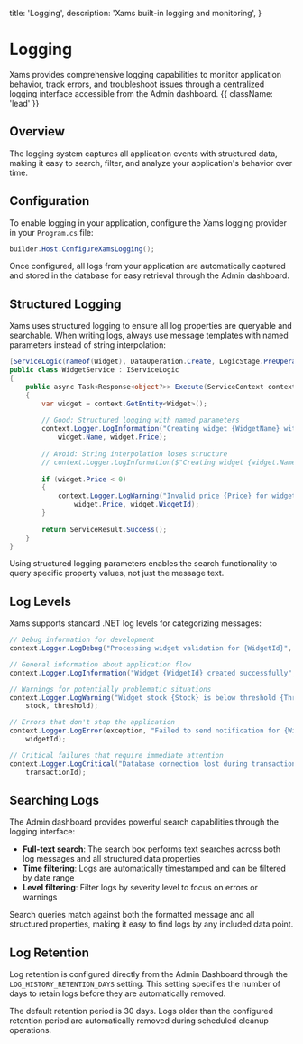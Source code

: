   title: 'Logging',
  description: 'Xams built-in logging and monitoring',
}

# Logging

Xams provides comprehensive logging capabilities to monitor application behavior, track errors, and troubleshoot issues through a centralized logging interface accessible from the Admin dashboard. {{ className: 'lead' }}

## Overview

The logging system captures all application events with structured data, making it easy to search, filter, and analyze your application's behavior over time.

<DocImage image={loggingAdmin} full={true} />

## Configuration

To enable logging in your application, configure the Xams logging provider in your `Program.cs` file:

```c# {{ title: 'Project/Program.cs' }}
builder.Host.ConfigureXamsLogging();
```

<Note>
  Once configured, all logs from your application are automatically captured and stored in the database for easy retrieval through the Admin dashboard.
</Note>

## Structured Logging

Xams uses structured logging to ensure all log properties are queryable and searchable. When writing logs, always use message templates with named parameters instead of string interpolation:

```c# {{ title: 'Project/Services/WidgetService.cs' }}
[ServiceLogic(nameof(Widget), DataOperation.Create, LogicStage.PreOperation)]
public class WidgetService : IServiceLogic
{
    public async Task<Response<object?>> Execute(ServiceContext context)
    {
        var widget = context.GetEntity<Widget>();
        
        // Good: Structured logging with named parameters
        context.Logger.LogInformation("Creating widget {WidgetName} with price {Price}", 
            widget.Name, widget.Price);
        
        // Avoid: String interpolation loses structure
        // context.Logger.LogInformation($"Creating widget {widget.Name}");
        
        if (widget.Price < 0)
        {
            context.Logger.LogWarning("Invalid price {Price} for widget {WidgetId}", 
                widget.Price, widget.WidgetId);
        }
        
        return ServiceResult.Success();
    }
}
```

<Note>
  Using structured logging parameters enables the search functionality to query specific property values, not just the message text.
</Note>

## Log Levels

Xams supports standard .NET log levels for categorizing messages:

```c# {{ title: 'Project/Services/WidgetService.cs' }}
// Debug information for development
context.Logger.LogDebug("Processing widget validation for {WidgetId}", widgetId);

// General information about application flow
context.Logger.LogInformation("Widget {WidgetId} created successfully", widgetId);

// Warnings for potentially problematic situations
context.Logger.LogWarning("Widget stock {Stock} is below threshold {Threshold}", 
    stock, threshold);

// Errors that don't stop the application
context.Logger.LogError(exception, "Failed to send notification for {WidgetId}", 
    widgetId);

// Critical failures that require immediate attention
context.Logger.LogCritical("Database connection lost during transaction {TransactionId}", 
    transactionId);
```

## Searching Logs

The Admin dashboard provides powerful search capabilities through the logging interface:

- **Full-text search**: The search box performs text searches across both log messages and all structured data properties
- **Time filtering**: Logs are automatically timestamped and can be filtered by date range
- **Level filtering**: Filter logs by severity level to focus on errors or warnings

<Note>
  Search queries match against both the formatted message and all structured properties, making it easy to find logs by any included data point.
</Note>

## Log Retention

Log retention is configured directly from the Admin Dashboard through the `LOG_HISTORY_RETENTION_DAYS` setting. This setting specifies the number of days to retain logs before they are automatically removed.

<Note>
  The default retention period is 30 days. Logs older than the configured retention period are automatically removed during scheduled cleanup operations.
</Note>
